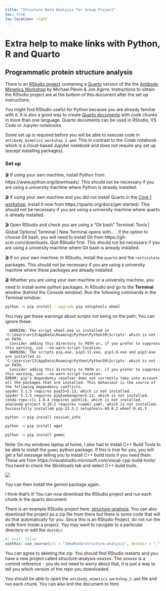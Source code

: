 ```yaml
---
title: "Structure Data Analysis for Group Project"
toc: true
toc-location: right
---
```


# Extra help to make links with Python, R and Quarto

## Programmatic protein structure analysis

There is an [RStudio project](https://github.com/3mmaRand/structure-analysis) containing a [Quarto](https://quarto.org/) version of the the [Antibody Mimetics Workshop](https://colab.research.google.com/drive/1BOmOi9e_yHeFXucBnYwUCJmFfZLBRFKf) by Michael Plevin & Jon Agirre. Instructions to obtain the RStudio project are at the bottom of this document after the set up instructions.

You might find RStudio useful for Python because you are already familiar with it. It is also a good way to create [Quarto documents](https://quarto.org/) with code chunks in more than one language. Quarto documents can be used in RStudio, VS Code or Jupyter notebooks

Some set up is required before you will be able to execute code in `antibody_mimetics_workshop_3.qmd`. This in contrast to the Colab notebook which is a cloud-based Jupyter notebook and does not require any set up (except installing packages).

### Set up

🎬 If using your own machine, install Python from https://www.python.org/downloads/. This should not be necessary if you are using a university machine where Python is already installed.

🎬 If using your own machine and you did not install Quarto in the [Core 1 workshop](../core/week-1/workshop.html), install it now from https://quarto.org/docs/get-started/. This should not be necessary if you are using a university machine where quarto is already installed.

🎬 Open RStudio and check you are using a "Git bash" Terminal: Tools \| Global Options\| Terminal \| New Terminal opens with... . If the option to choose Git bash, you will need to install Git from https://git-scm.com/downloads. Quit RStudio first. This should not be necessary if you are using a university machine where Git bash is already installed.

🎬 If on your own machine: In RStudio, install the `quarto` and the `recticulate` packages. This should not be necessary if you are using a university machine where these packages are already installed.

🎬 Whether you are using your own machine or a university machine, you need to install some python packages. In RStudio and go to the **Terminal** window (behind the Console window). Run the following commands in the Terminal window:

``` bash
python -m pip install --upgrade pip setuptools wheel
```

You may get these warnings about scripts not being on the path. You can ignore these.

```         
  WARNING: The script wheel.exe is installed in 'C:\Users\er13\AppData\Roaming\Python\Python39\Scripts' which is not on PATH.
  Consider adding this directory to PATH or, if you prefer to suppress this warning, use --no-warn-script-location.
  WARNING: The scripts pip.exe, pip3.11.exe, pip3.9.exe and pip3.exe are installed in 'C:\Users\er13\AppData\Roaming\Python\Python39\Scripts' which is not on PATH.
  Consider adding this directory to PATH or, if you prefer to suppress this warning, use --no-warn-script-location.
ERROR: pip's dependency resolver does not currently take into account all the packages that are installed. This behaviour is the source of the following dependency conflicts.
spyder 5.1.5 requires pyqt5<5.13, which is not installed.
spyder 5.1.5 requires pyqtwebengine<5.13, which is not installed.
conda-repo-cli 1.0.4 requires pathlib, which is not installed.
anaconda-project 0.10.2 requires ruamel-yaml, which is not installed.
Successfully installed pip-23.3.1 setuptools-69.0.2 wheel-0.41.3
```

``` bash
python -m pip install session_info
```

``` bash
python -m pip install wget
```

``` bash
python -m pip install gemmi
```

Note: On my windows laptop at home, I also had to install C++ Build Tools to be able to install the `gemmi` python package. If this is true for you, you will get a fail message telling you to install C++ build tools if you need them. These are from https://visualstudio.microsoft.com/visual-cpp-build-tools/ You need to check the Workloads tab and select C++ build tools.

![](images/ms-build-tools-options.png){fig-alt="Workloads tab showing the C++ build tools selected"}

You can then install the gemmi package again.

I think that's it! You can now download the RStudio project and run each chunk in the quarto document.

There is an example RStudio project here: [structure-analysis](https://github.com/3mmaRand/structure-analysis). You can also download the project as a zip file from there but there is some code that will do that automatically for you. Since this is an RStudio Project, do not run the code from inside a project. You may want to navigate to a particular directory or edit the `destdir`:

```r
#| eval: false
usethis::use_course(url = "3mmaRand/structure-analysis", destdir = ".")
```

You can agree to deleting the zip. You should find RStudio restarts and you have a new project called structure-analysis-xxxxxx. The xxxxxx is a commit reference - you do not need to worry about that, it is just a way to tell you which version of the repo you downloaded. 

You should be able to open the `antibody_mimetics_workshop_3.qmd` file and run each chunk. You can also knit the document to html.
